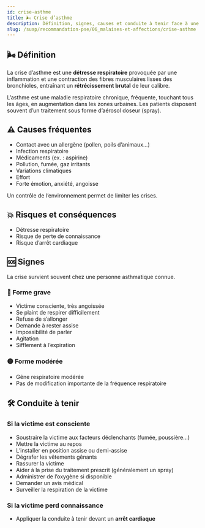 ---
id: crise-asthme
title: 🌬️ Crise d’asthme
description: Définition, signes, causes et conduite à tenir face à une crise d’asthme
slug: /suap/recommandation-pse/06_malaises-et-affections/crise-asthme
---


## 🌬️ Définition

La crise d’asthme est une **détresse respiratoire** provoquée par une inflammation et une contraction des fibres musculaires lisses des bronchioles, entraînant un **rétrécissement brutal** de leur calibre.

L’asthme est une maladie respiratoire chronique, fréquente, touchant tous les âges, en augmentation dans les zones urbaines. Les patients disposent souvent d’un traitement sous forme d’aérosol doseur (spray).

## ⚠️ Causes fréquentes

- Contact avec un allergène (pollen, poils d’animaux…)
- Infection respiratoire
- Médicaments (ex. : aspirine)
- Pollution, fumée, gaz irritants
- Variations climatiques
- Effort
- Forte émotion, anxiété, angoisse

<Admonition type="tip">
Un contrôle de l’environnement permet de limiter les crises.
</Admonition>

## 💥 Risques et conséquences

- Détresse respiratoire
- Risque de perte de connaissance
- Risque d’arrêt cardiaque

## 🆘 Signes

La crise survient souvent chez une personne asthmatique connue.

### 🔴 Forme grave

- Victime consciente, très angoissée
- Se plaint de respirer difficilement
- Refuse de s’allonger
- Demande à rester assise
- Impossibilité de parler
- Agitation
- Sifflement à l’expiration

### 🟡 Forme modérée

- Gêne respiratoire modérée
- Pas de modification importante de la fréquence respiratoire

## 🛠️ Conduite à tenir

### Si la victime est consciente

- Soustraire la victime aux facteurs déclenchants (fumée, poussière…)
- Mettre la victime au repos
- L’installer en position assise ou demi-assise
- Dégrafer les vêtements gênants
- Rassurer la victime
- Aider à la prise du traitement prescrit (généralement un spray)
- Administrer de l’oxygène si disponible
- Demander un avis médical
- Surveiller la respiration de la victime

### Si la victime perd connaissance

- Appliquer la conduite à tenir devant un **arrêt cardiaque**
